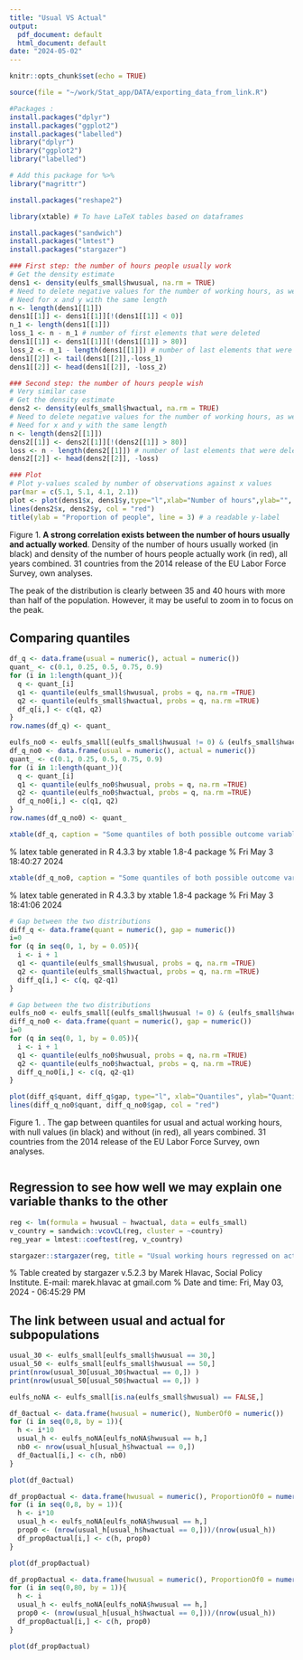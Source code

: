 ```yaml
---
title: "Usual VS Actual"
output:
  pdf_document: default
  html_document: default
date: "2024-05-02"
---
```


```r
knitr::opts_chunk$set(echo = TRUE)
```

```r
source(file = "~/work/Stat_app/DATA/exporting_data_from_link.R")
```

```r
#Packages :
install.packages("dplyr")
install.packages("ggplot2")
install.packages("labelled")
library("dplyr")
library("ggplot2")
library("labelled")

# Add this package for %>%
library("magrittr")
```

```r
install.packages("reshape2")
```

```r
library(xtable) # To have LaTeX tables based on dataframes
```

```r
install.packages("sandwich")
install.packages("lmtest")
install.packages("stargazer")
```

```r
### First step: the number of hours people usually work
# Get the density estimate
dens1 <- density(eulfs_small$hwusual, na.rm = TRUE)
# Need to delete negative values for the number of working hours, as well as the values above 80 hours which are absent to the dataset
# Need for x and y with the same length
n <- length(dens1[[1]])
dens1[[1]] <- dens1[[1]][!(dens1[[1]] < 0)]
n_1 <- length(dens1[[1]])
loss_1 <- n - n_1 # number of first elements that were deleted
dens1[[1]] <- dens1[[1]][!(dens1[[1]] > 80)]
loss_2 <- n_1 - length(dens1[[1]]) # number of last elements that were deleted
dens1[[2]] <- tail(dens1[[2]],-loss_1)
dens1[[2]] <- head(dens1[[2]], -loss_2)

### Second step: the number of hours people wish
# Very similar case
# Get the density estimate
dens2 <- density(eulfs_small$hwactual, na.rm = TRUE)
# Need to delete negative values for the number of working hours, as well as the values above 80 hours which are absent to the dataset
# Need for x and y with the same length
n <- length(dens2[[1]])
dens2[[1]] <- dens2[[1]][!(dens2[[1]] > 80)]
loss <- n - length(dens2[[1]]) # number of last elements that were deleted
dens2[[2]] <- head(dens2[[2]], -loss)

### Plot
# Plot y-values scaled by number of observations against x values
par(mar = c(5.1, 5.1, 4.1, 2.1))
plot <- plot(dens1$x, dens1$y,type="l",xlab="Number of hours",ylab="", main = "Distribution of the number of hours\n actually / usually worked per week for main job", las = 2)
lines(dens2$x, dens2$y, col = "red")
title(ylab = "Proportion of people", line = 3) # a readable y-label

```
Figure 1. **A strong correlation exists between the number of hours usually and actually worked**. Density of the number of hours usually worked (in black) and density of the number of hours people actually work (in red), all years combined. 31 countries from the 2014 release of the EU Labor Force Survey, own analyses.

The peak of the distribution is clearly between 35 and 40 hours with more than half of the population. However, it may be useful to zoom in to focus on the peak.

## Comparing quantiles

```r
df_q <- data.frame(usual = numeric(), actual = numeric())
quant_ <- c(0.1, 0.25, 0.5, 0.75, 0.9)
for (i in 1:length(quant_)){
  q <- quant_[i]
  q1 <- quantile(eulfs_small$hwusual, probs = q, na.rm =TRUE)
  q2 <- quantile(eulfs_small$hwactual, probs = q, na.rm =TRUE)
  df_q[i,] <- c(q1, q2)
}
row.names(df_q) <- quant_
```

```r
eulfs_no0 <- eulfs_small[(eulfs_small$hwusual != 0) & (eulfs_small$hwactual != 0),]
df_q_no0 <- data.frame(usual = numeric(), actual = numeric())
quant_ <- c(0.1, 0.25, 0.5, 0.75, 0.9)
for (i in 1:length(quant_)){
  q <- quant_[i]
  q1 <- quantile(eulfs_no0$hwusual, probs = q, na.rm =TRUE)
  q2 <- quantile(eulfs_no0$hwactual, probs = q, na.rm =TRUE)
  df_q_no0[i,] <- c(q1, q2)
}
row.names(df_q_no0) <- quant_
```


```r
xtable(df_q, caption = "Some quantiles of both possible outcome variables")
```

% latex table generated in R 4.3.3 by xtable 1.8-4 package
% Fri May  3 18:40:27 2024
\begin{table}[ht]
\centering
\begin{tabular}{rrr}
  \hline
 & usual & actual \\ 
  \hline
0.1 & 20.00 & 8.00 \\ 
  0.25 & 36.00 & 30.00 \\ 
  0.5 & 40.00 & 40.00 \\ 
  0.75 & 40.00 & 40.00 \\ 
  0.9 & 50.00 & 50.00 \\ 
   \hline
\end{tabular}
\caption{Some quantiles of both possible outcome variables} 
\end{table}

```r
xtable(df_q_no0, caption = "Some quantiles of both possible outcome variables without null values")
```

% latex table generated in R 4.3.3 by xtable 1.8-4 package
% Fri May  3 18:41:06 2024
\begin{table}[ht]
\centering
\begin{tabular}{rrr}
  \hline
 & usual & actual \\ 
  \hline
0.1 & 22.00 & 20.00 \\ 
  0.25 & 37.00 & 32.00 \\ 
  0.5 & 40.00 & 40.00 \\ 
  0.75 & 40.00 & 40.00 \\ 
  0.9 & 50.00 & 50.00 \\ 
   \hline
\end{tabular}
\caption{Some quantiles of both possible outcome variables without null values} 
\end{table}

```r
# Gap between the two distributions
diff_q <- data.frame(quant = numeric(), gap = numeric())
i=0
for (q in seq(0, 1, by = 0.05)){
  i <- i + 1
  q1 <- quantile(eulfs_small$hwusual, probs = q, na.rm =TRUE)
  q2 <- quantile(eulfs_small$hwactual, probs = q, na.rm =TRUE)
  diff_q[i,] <- c(q, q2-q1)
}
```

```r
# Gap between the two distributions
eulfs_no0 <- eulfs_small[(eulfs_small$hwusual != 0) & (eulfs_small$hwactual != 0),]
diff_q_no0 <- data.frame(quant = numeric(), gap = numeric())
i=0
for (q in seq(0, 1, by = 0.05)){
  i <- i + 1
  q1 <- quantile(eulfs_no0$hwusual, probs = q, na.rm =TRUE)
  q2 <- quantile(eulfs_no0$hwactual, probs = q, na.rm =TRUE)
  diff_q_no0[i,] <- c(q, q2-q1)
}
```

```r
plot(diff_q$quant, diff_q$gap, type="l", xlab="Quantiles", ylab="Quantile of hwusual minus quantile of hwactual", main = "Gap between quantiles", las = 1)
lines(diff_q_no0$quant, diff_q_no0$gap, col = "red")
```
Figure 1. \textbf{The distribbution of usual and actual working hours differ}. The gap between quantiles for usual and actual working hours, with null values (in black) and without (in red), all years combined. 31 countries from the 2014 release of the EU Labor Force Survey, own analyses.

```r

```


## Regression to see how well we may explain one variable thanks to the other

```r
reg <- lm(formula = hwusual ~ hwactual, data = eulfs_small)
v_country = sandwich::vcovCL(reg, cluster = ~country)
reg_year = lmtest::coeftest(reg, v_country)
```

```r
stargazer::stargazer(reg, title = "Usual working hours regressed on actual working hours, standard errors account for clustering by countries", column.labels = c("Number of hours actually worked in main job"), covariate.labels = c("Actual", "Constant"), model.names = TRUE, keep.stat="n", omit.stat = c("rsq", "adj.rsq","ser","f"))

```

% Table created by stargazer v.5.2.3 by Marek Hlavac, Social Policy Institute. E-mail: marek.hlavac at gmail.com
% Date and time: Fri, May 03, 2024 - 06:45:29 PM
\begin{table}[!htbp] \centering 
  \caption{Usual working hours regressed on actual working hours, standard errors account for clustering by countries} 
  \label{} 
\begin{tabular}{@{\extracolsep{5pt}}lc} 
\\[-1.8ex]\hline 
\hline \\[-1.8ex] 
 & \multicolumn{1}{c}{\textit{Dependent variable:}} \\ 
\cline{2-2} 
\\[-1.8ex] & hwusual \\ 
\\[-1.8ex] & \textit{OLS} \\ 
 & Number of hours actually worked in main job \\ 
\hline \\[-1.8ex] 
 Actual & 0.444$^{***}$ \\ 
  & (0.002) \\ 
  & \\ 
 Constant & 21.818$^{***}$ \\ 
  & (0.076) \\ 
  & \\ 
\hline \\[-1.8ex] 
Observations & 108,194 \\ 
\hline 
\hline \\[-1.8ex] 
\textit{Note:}  & \multicolumn{1}{r}{$^{*}$p$<$0.1; $^{**}$p$<$0.05; $^{***}$p$<$0.01} \\ 
\end{tabular} 
\end{table} 


## The link between usual and actual for subpopulations

```r
usual_30 <- eulfs_small[eulfs_small$hwusual == 30,]
usual_50 <- eulfs_small[eulfs_small$hwusual == 50,]
print(nrow(usual_30[usual_30$hwactual == 0,]) )
print(nrow(usual_50[usual_50$hwactual == 0,]) )
```


```r
eulfs_noNA <- eulfs_small[is.na(eulfs_small$hwusual) == FALSE,]
```

```r
df_0actual <- data.frame(hwusual = numeric(), NumberOf0 = numeric())
for (i in seq(0,8, by = 1)){
  h <- i*10
  usual_h <- eulfs_noNA[eulfs_noNA$hwusual == h,]
  nb0 <- nrow(usual_h[usual_h$hwactual == 0,])
  df_0actual[i,] <- c(h, nb0)
}
```

```r
plot(df_0actual)
```


```r
df_prop0actual <- data.frame(hwusual = numeric(), ProportionOf0 = numeric())
for (i in seq(0,8, by = 1)){
  h <- i*10
  usual_h <- eulfs_noNA[eulfs_noNA$hwusual == h,]
  prop0 <- (nrow(usual_h[usual_h$hwactual == 0,]))/(nrow(usual_h))
  df_prop0actual[i,] <- c(h, prop0)
}
```

```r
plot(df_prop0actual)
```


```r
df_prop0actual <- data.frame(hwusual = numeric(), ProportionOf0 = numeric())
for (i in seq(0,80, by = 1)){
  h <- i
  usual_h <- eulfs_noNA[eulfs_noNA$hwusual == h,]
  prop0 <- (nrow(usual_h[usual_h$hwactual == 0,]))/(nrow(usual_h))
  df_prop0actual[i,] <- c(h, prop0)
}
```

```r
plot(df_prop0actual)
```

